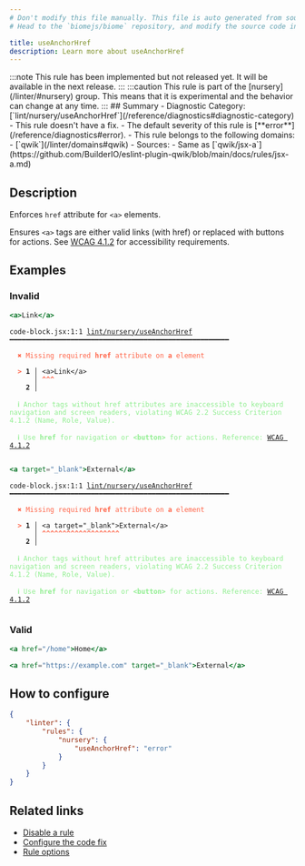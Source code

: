 ```yaml
---
# Don't modify this file manually. This file is auto generated from source, and you will lose your changes next time the website is built.
# Head to the `biomejs/biome` repository, and modify the source code in there.

title: useAnchorHref
description: Learn more about useAnchorHref
---
```


<Tabs>
<TabItem label="JSX and TSX" icon="seti:javascript">
:::note
This rule has been implemented but not released yet. It will be available in the next release.
:::
:::caution
This rule is part of the [nursery](/linter/#nursery) group. This means that it is experimental and the behavior can change at any time.
:::
## Summary
- Diagnostic Category: [`lint/nursery/useAnchorHref`](/reference/diagnostics#diagnostic-category)
- This rule doesn't have a fix.
- The default severity of this rule is [**error**](/reference/diagnostics#error).
- This rule belongs to the following domains:
  - [`qwik`](/linter/domains#qwik)
- Sources: 
  - Same as [`qwik/jsx-a`](https://github.com/BuilderIO/eslint-plugin-qwik/blob/main/docs/rules/jsx-a.md)

## Description
Enforces `href` attribute for `<a>` elements.

Ensures `<a>` tags are either valid links (with href) or replaced with buttons for actions.
See [WCAG 4.1.2](https://www.w3.org/WAI/WCAG22/Understanding/name-role-value) for accessibility requirements.

## Examples

### Invalid

```jsx
<a>Link</a>
```

<pre class="language-text"><code class="language-text">code-block.jsx:1:1 <a href="https://biomejs.dev/linter/rules/use-anchor-href">lint/nursery/useAnchorHref</a> ━━━━━━━━━━━━━━━━━━━━━━━━━━━━━━━━━━━━━━━━━━━━━━━━━━━━━━<br /><br />  <strong><span style="color: Tomato;">✖</span></strong> <span style="color: Tomato;">Missing required </span><span style="color: Tomato;"><strong>href</strong></span><span style="color: Tomato;"> attribute on </span><span style="color: Tomato;"><strong>a</strong></span><span style="color: Tomato;"> element</span><br />  <br />  <strong><span style="color: Tomato;">&gt;</span></strong> <strong>1 │ </strong>&lt;a&gt;Link&lt;/a&gt;<br />   <strong>   │ </strong><strong><span style="color: Tomato;">^</span></strong><strong><span style="color: Tomato;">^</span></strong><strong><span style="color: Tomato;">^</span></strong><br />    <strong>2 │ </strong><br />  <br />  <strong><span style="color: lightgreen;">ℹ</span></strong> <span style="color: lightgreen;">Anchor tags without href attributes are inaccessible to keyboard navigation and screen readers, violating WCAG 2.2 Success Criterion 4.1.2 (Name, Role, Value).</span><br />  <br />  <strong><span style="color: lightgreen;">ℹ</span></strong> <span style="color: lightgreen;">Use </span><span style="color: lightgreen;"><strong>href</strong></span><span style="color: lightgreen;"> for navigation or </span><span style="color: lightgreen;"><strong>&lt;button&gt;</strong></span><span style="color: lightgreen;"> for actions. Reference: </span><span style="color: lightgreen;"><a href="https://www.w3.org/WAI/WCAG22/Understanding/name-role-value">WCAG 4.1.2</a></span><br />  <br /></code></pre>

```jsx
<a target="_blank">External</a>
```

<pre class="language-text"><code class="language-text">code-block.jsx:1:1 <a href="https://biomejs.dev/linter/rules/use-anchor-href">lint/nursery/useAnchorHref</a> ━━━━━━━━━━━━━━━━━━━━━━━━━━━━━━━━━━━━━━━━━━━━━━━━━━━━━━<br /><br />  <strong><span style="color: Tomato;">✖</span></strong> <span style="color: Tomato;">Missing required </span><span style="color: Tomato;"><strong>href</strong></span><span style="color: Tomato;"> attribute on </span><span style="color: Tomato;"><strong>a</strong></span><span style="color: Tomato;"> element</span><br />  <br />  <strong><span style="color: Tomato;">&gt;</span></strong> <strong>1 │ </strong>&lt;a target=&quot;&#95;blank&quot;&gt;External&lt;/a&gt;<br />   <strong>   │ </strong><strong><span style="color: Tomato;">^</span></strong><strong><span style="color: Tomato;">^</span></strong><strong><span style="color: Tomato;">^</span></strong><strong><span style="color: Tomato;">^</span></strong><strong><span style="color: Tomato;">^</span></strong><strong><span style="color: Tomato;">^</span></strong><strong><span style="color: Tomato;">^</span></strong><strong><span style="color: Tomato;">^</span></strong><strong><span style="color: Tomato;">^</span></strong><strong><span style="color: Tomato;">^</span></strong><strong><span style="color: Tomato;">^</span></strong><strong><span style="color: Tomato;">^</span></strong><strong><span style="color: Tomato;">^</span></strong><strong><span style="color: Tomato;">^</span></strong><strong><span style="color: Tomato;">^</span></strong><strong><span style="color: Tomato;">^</span></strong><strong><span style="color: Tomato;">^</span></strong><strong><span style="color: Tomato;">^</span></strong><strong><span style="color: Tomato;">^</span></strong><br />    <strong>2 │ </strong><br />  <br />  <strong><span style="color: lightgreen;">ℹ</span></strong> <span style="color: lightgreen;">Anchor tags without href attributes are inaccessible to keyboard navigation and screen readers, violating WCAG 2.2 Success Criterion 4.1.2 (Name, Role, Value).</span><br />  <br />  <strong><span style="color: lightgreen;">ℹ</span></strong> <span style="color: lightgreen;">Use </span><span style="color: lightgreen;"><strong>href</strong></span><span style="color: lightgreen;"> for navigation or </span><span style="color: lightgreen;"><strong>&lt;button&gt;</strong></span><span style="color: lightgreen;"> for actions. Reference: </span><span style="color: lightgreen;"><a href="https://www.w3.org/WAI/WCAG22/Understanding/name-role-value">WCAG 4.1.2</a></span><br />  <br /></code></pre>

### Valid

```jsx
<a href="/home">Home</a>
```

```jsx
<a href="https://example.com" target="_blank">External</a>
```

## How to configure
```json title="biome.json"
{
	"linter": {
		"rules": {
			"nursery": {
				"useAnchorHref": "error"
			}
		}
	}
}

```
## Related links

- [Disable a rule](/linter/#disable-a-rule)
- [Configure the code fix](/linter#configure-the-code-fix)
- [Rule options](/linter/#rule-options)

</TabItem>
</Tabs>

